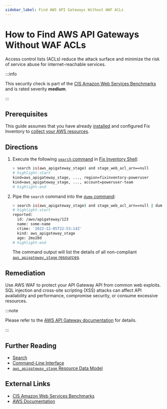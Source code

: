 ```yaml
---
sidebar_label: Find AWS API Gateways Without WAF ACLs
---
```


# How to Find AWS API Gateways Without WAF ACLs

Access control lists (ACLs) reduce the attack surface and minimize the risk of service abuse for internet-reachable services.

:::info

This security check is part of the [CIS Amazon Web Services Benchmarks](https://cisecurity.org/benchmark/amazon_web_services) and is rated severity **medium**.

:::

## Prerequisites

This guide assumes that you have already [installed](../../../getting-started/install/index.mdx) and configured Fix Inventory to [collect your AWS resources](../../../how-to-guides/data-sources/collect-aws-resource-data.mdx).

## Directions

1. Execute the following [`search` command](../../../reference/cli/search.mdx) in [Fix Inventory Shell](../../../reference/components/shell.mdx):

   ```bash
   > search is(aws_apigateway_stage) and stage_web_acl_arn==null
   # highlight-start
   ​kind=aws_apigateway_stage, ..., region=fixinventory-poweruser
   ​kind=aws_apigateway_stage, ..., account=poweruser-team
   # highlight-end
   ```

2. Pipe the `search` command into the [`dump` command](../../../reference/cli/dump.mdx):

   ```bash
   > search is(aws_apigateway_stage) and stage_web_acl_arn==null | dump
   # highlight-start
   ​reported:
   ​  id: /aws/apigateway/123
   ​  name: some-name
   ​  ctime: '2022-12-05T22:53:14Z'
   ​  kind: aws_apigateway_stage
   ​  age: 2mo28d
   # highlight-end
   ```

   The command output will list the details of all non-compliant [`aws_apigateway_stage` resources](../../../reference/unified-data-model/aws/apigateway/aws_apigateway_stage.mdx).

## Remediation

Use AWS WAF to protect your API Gateway API from common web exploits. SQL injection and cross-site scripting (XSS) attacks can affect API availability and performance, compromise security, or consume excessive resources.

:::note

Please refer to the [AWS API Gateway documentation](https://docs.aws.amazon.com/apigateway/latest/developerguide/security-monitoring.html) for details.

:::

## Further Reading

- [Search](../../../reference/search/index.mdx)
- [Command-Line Interface](../../../reference/cli/index.mdx)
- [`aws_apigateway_stage` Resource Data Model](../../../reference/unified-data-model/aws/apigateway/aws_apigateway_stage.mdx)

## External Links

- [CIS Amazon Web Services Benchmarks](https://cisecurity.org/benchmark/amazon_web_services)
- [AWS Documentation](https://docs.aws.amazon.com/apigateway/latest/developerguide/security-monitoring.html)
